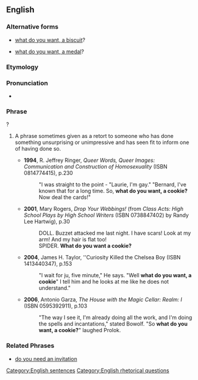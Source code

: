 ==English==

===Alternative forms===
* {{qualifier|UK}} [[what do you want, a biscuit]]?
* [[what do you want, a medal]]?

===Etymology===
{{rfe|lang=en}}

===Pronunciation===
* {{rfp|lang=en}}<!-- Stress is an important here as a difference from its sum of parts expression -->

===Phrase===
{{en-phrase|head=[[what]] [[do]] [[you]] [[want]], [[a]] [[cookie]]}}?

# {{label|en|rhetorical question|sarcastic}} A phrase sometimes given as a retort to someone who has done something unsurprising or unimpressive and has seen fit to inform one of having done so.
#* '''1994''', R. Jeffrey Ringer, ''Queer Words, Queer Images: Communication and Construction of Homosexuality'' (ISBN 0814774415), p.230
#*: "I was straight to the point - "Laurie, I'm gay." "Bernard, I've known that for a long time. So, '''what do you want, a cookie?''' Now deal the cards!"
#* '''2001''', Mary Rogers, ''Drop Your Webbings!'' (from ''Class Acts: High School Plays by High School Writers'' (ISBN 0738847402) by Randy Lee Hartwig), p.30
#*: DOLL. Buzzet attacked me last night. I have scars! Look at my arm! And my hair is flat too!
#*: SPIDER. '''What do you want a cookie?'''
#* '''2004''', James H. Taylor, ''Curiosity Killed the Chelsea Boy (ISBN 1413440347), p.153
#*: "I wait for ju, five minute," He says. "Well '''what do you want, a cookie'''" I tell him and he looks at me like he does not understand."
#* '''2006''', Antonio Garza, ''The House with the Magic Cellar: Realm: I'' (ISBN 0595392911), p.103
#*: "The way I see it, I'm already doing all the work, and I'm doing the spells and incantations," stated Bowolf. "So '''what do you want, a cookie?'''" laughed Prolok.

===Related Phrases===
* [[do you need an invitation]]

[[Category:English sentences]]
[[Category:English rhetorical questions]]